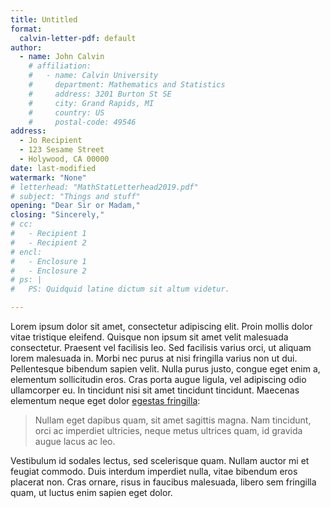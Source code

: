 ```yaml
---
title: Untitled
format:
  calvin-letter-pdf: default
author: 
  - name: John Calvin 
    # affiliation:
    #   - name: Calvin University 
    #     department: Mathematics and Statistics
    #     address: 3201 Burton St SE
    #     city: Grand Rapids, MI 
    #     country: US 
    #     postal-code: 49546
address:
  - Jo Recipient
  - 123 Sesame Street 
  - Holywood, CA 00000
date: last-modified
watermark: "None"
# letterhead: "MathStatLetterhead2019.pdf"
# subject: "Things and stuff"
opening: "Dear Sir or Madam,"
closing: "Sincerely,"
# cc:
#   - Recipient 1
#   - Recipient 2
# encl:
#   - Enclosure 1
#   - Enclosure 2
# ps: |
#   PS: Quidquid latine dictum sit altum videtur.

---
```


Lorem ipsum dolor sit amet, consectetur adipiscing elit. Proin mollis dolor vitae tristique eleifend. Quisque non ipsum sit amet velit malesuada consectetur. Praesent vel facilisis leo. Sed facilisis varius orci, ut aliquam lorem malesuada in. Morbi nec purus at nisi fringilla varius non ut dui. Pellentesque bibendum sapien velit. Nulla purus justo, congue eget enim a, elementum sollicitudin eros. Cras porta augue ligula, vel adipiscing odio ullamcorper eu. In tincidunt nisi sit amet tincidunt tincidunt. Maecenas elementum neque eget dolor [egestas fringilla](http://example.com):

> Nullam eget dapibus quam, sit amet sagittis magna. Nam tincidunt, orci ac imperdiet ultricies, neque metus ultrices quam, id gravida augue lacus ac leo. 

Vestibulum id sodales lectus, sed scelerisque quam. Nullam auctor mi et feugiat commodo. Duis interdum imperdiet nulla, vitae bibendum eros placerat non. Cras ornare, risus in faucibus malesuada, libero sem fringilla quam, ut luctus enim sapien eget dolor.


